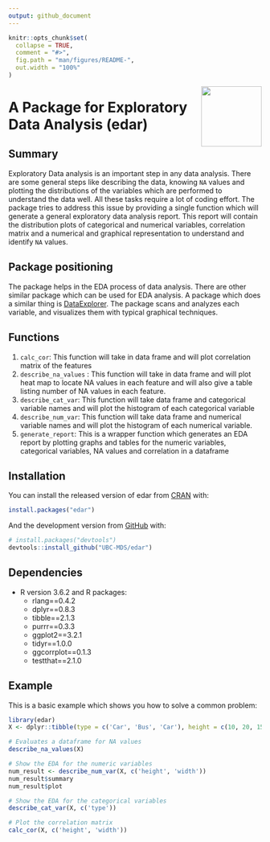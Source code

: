 ```yaml
---
output: github_document
---
```


<!-- README.md is generated from README.Rmd. Please edit that file -->

```r
knitr::opts_chunk$set(
  collapse = TRUE,
  comment = "#>",
  fig.path = "man/figures/README-",
  out.width = "100%"
)
```

<img src="img/edar.png" width="120" align = "right">

# A Package for Exploratory Data Analysis (edar)

<!-- badges: start -->
<!-- badges: end -->

## Summary

Exploratory Data analysis is an important step in any data analysis. There are some general steps like describing the data, knowing `NA` values and plotting the distributions of the variables  which are performed to understand the data well. All these tasks require a lot of coding effort. The package tries to address this issue by providing a single function which will generate a general exploratory data analysis report. This report will contain the distribution plots of categorical and numerical variables, correlation matrix and a numerical and graphical representation to understand and identify `NA` values.

## Package positioning

The package helps in the EDA process of data analysis. There are other similar package which can be used for EDA analysis. A package which does a similar thing is [DataExplorer](https://www.rdocumentation.org/packages/DataExplorer/versions/0.8.1). The package scans and
analyzes each variable, and visualizes them with typical graphical techniques.

## Functions

1. `calc_cor`: This function will take in data frame and will plot correlation matrix of the features
2. `describe_na_values` : This function will take in data frame and will plot heat map to locate NA values in each feature and will also give a table listing number of NA values in each feature.
3. `describe_cat_var`: This function will take data frame and categorical variable names and will plot the histogram of each categorical variable
4. `describe_num_var`: This function will take data frame and numerical variable names and will plot the histogram of each numerical variable.
5. `generate_report`: This is a wrapper function which generates an EDA report by plotting graphs and tables for the numeric variables, categorical variables, NA values and correlation in a dataframe

## Installation

You can install the released version of edar from [CRAN](https://CRAN.R-project.org) with:

``` r
install.packages("edar")
```

And the development version from [GitHub](https://github.com/) with:

``` r
# install.packages("devtools")
devtools::install_github("UBC-MDS/edar")
```

## Dependencies
- R version 3.6.2 and R packages:
  - rlang==0.4.2
  - dplyr==0.8.3
  - tibble==2.1.3
  - purrr==0.3.3
  - ggplot2==3.2.1
  - tidyr==1.0.0
  - ggcorrplot==0.1.3
  - testthat==2.1.0 

## Example

This is a basic example which shows you how to solve a common problem:

```r
library(edar)
X <- dplyr::tibble(type = c('Car', 'Bus', 'Car'), height = c(10, 20, 15), width = c(10, 15, 13))

# Evaluates a dataframe for NA values
describe_na_values(X)

# Show the EDA for the numeric variables
num_result <- describe_num_var(X, c('height', 'width'))
num_result$summary
num_result$plot

# Show the EDA for the categorical variables
describe_cat_var(X, c('type'))

# Plot the correlation matrix
calc_cor(X, c('height', 'width'))
```
